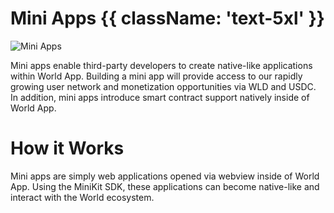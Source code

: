 
# Mini Apps {{ className: 'text-5xl' }}

![Mini Apps](/images/docs/mini-apps-cover.png)

Mini apps enable third-party developers to create native-like applications within World App.
Building a mini app will provide access to our rapidly growing user network and monetization opportunities via WLD and USDC.
In addition, mini apps introduce smart contract support natively inside of World App.<br/>

# How it Works

Mini apps are simply web applications opened via webview inside of World App. Using the MiniKit SDK, these applications can become
native-like and interact with the World ecosystem.
